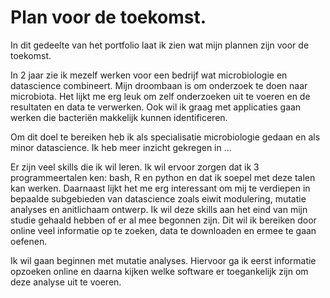 # Plan voor de toekomst. 

In dit gedeelte van het portfolio laat ik zien wat mijn plannen zijn voor de toekomst.

In 2 jaar zie ik mezelf werken voor een bedrijf wat microbiologie en datascience combineert. Mijn droombaan is om onderzoek te doen naar microbiota. Het lijkt me erg leuk om zelf onderzoeken uit te voeren en de resultaten en data te verwerken. Ook wil ik graag met applicaties gaan werken die bacteriën makkelijk kunnen identificeren. 

Om dit doel te bereiken heb ik als specialisatie microbiologie gedaan en als minor datascience. Ik heb meer inzicht gekregen in ... 


Er zijn veel skills die ik wil leren. Ik wil ervoor zorgen dat ik 3 programmeertalen ken: bash, R en python en dat ik soepel met deze talen kan werken. Daarnaast lijkt het me erg interessant om mij te verdiepen in bepaalde subgebieden van datascience zoals eiwit modulering, mutatie analyses en anitlichaam ontwerp. Ik wil deze skills aan het eind van mijn studie gehaald hebben of er al mee begonnen zijn. Dit wil ik bereiken door online veel informatie op te zoeken, data te downloaden en ermee te gaan oefenen. 

Ik wil gaan beginnen met mutatie analyses. Hiervoor ga ik eerst informatie opzoeken online en daarna kijken welke software er toegankelijk zijn om deze analyse uit te voeren. 
